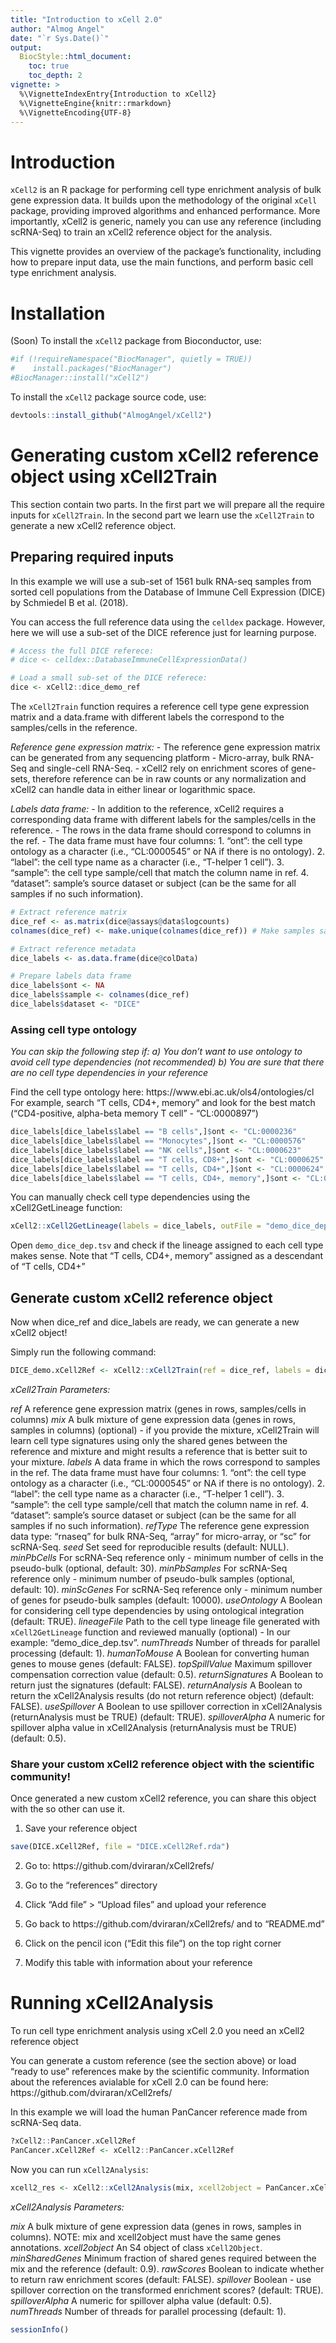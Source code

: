 ```yaml
---
title: "Introduction to xCell 2.0"
author: "Almog Angel"
date: "`r Sys.Date()`"
output:
  BiocStyle::html_document:
    toc: true
    toc_depth: 2
vignette: >
  %\VignetteIndexEntry{Introduction to xCell2}
  %\VignetteEngine{knitr::rmarkdown}
  %\VignetteEncoding{UTF-8}
---
```


# Introduction

`xCell2` is an R package for performing cell type enrichment analysis of bulk gene expression data. It builds upon the methodology of the original `xCell` package, providing improved algorithms and enhanced performance. More importantly, xCell2 is generic, namely you can use any reference (including scRNA-Seq) to train an xCell2 reference object for the analysis.

This vignette provides an overview of the package's functionality, including how to prepare input data, use the main functions, and perform basic cell type enrichment analysis.

# Installation

(Soon) To install the `xCell2` package from Bioconductor, use:

```r
#if (!requireNamespace("BiocManager", quietly = TRUE))
#    install.packages("BiocManager")
#BiocManager::install("xCell2")
```

To install the `xCell2` package source code, use:

```r
devtools::install_github("AlmogAngel/xCell2")
```

# Generating custom xCell2 reference object using xCell2Train

This section contain two parts.
In the first part we will prepare all the require inputs for `xCell2Train`.
In the second part we learn use the `xCell2Train` to generate a new xCell2 reference object.

## Preparing required inputs

In this example we will use a sub-set of 1561 bulk RNA-seq samples from sorted cell populations from the Database of Immune Cell Expression (DICE) by Schmiedel B et al. (2018).

You can access the full reference data using the `celldex` package.
However, here we will use a sub-set of the DICE reference just for learning purpose.

```r
# Access the full DICE referece:
# dice <- celldex::DatabaseImmuneCellExpressionData() 

# Load a small sub-set of the DICE referece:
dice <- xCell2::dice_demo_ref
```

The `xCell2Train` function requires a reference cell type gene expression matrix and a data.frame with different labels the correspond to the samples/cells in the reference.

*Reference gene expression matrix:*
- The reference gene expression matrix can be generated from any sequencing platform - Micro-array, bulk RNA-Seq and single-cell RNA-Seq.
- xCell2 rely on enrichment scores of gene-sets, therefore reference can be in raw counts or any normalization and xCell2 can handle data in either linear or logarithmic space.

*Labels data frame:*
- In addition to the reference, xCell2 requires a corresponding data frame with different labels for the samples/cells in the reference.
- The rows in the data frame should correspond to columns in the ref.
- The data frame must have four columns:
    1. "ont": the cell type ontology as a character (i.e., "CL:0000545" or NA if there is no ontology).
    2. "label": the cell type name as a character (i.e., "T-helper 1 cell").
    3. "sample": the cell type sample/cell that match the column name in ref.
    4. "dataset": sample's source dataset or subject (can be the same for all samples if no such information).


```r
# Extract reference matrix
dice_ref <- as.matrix(dice@assays@data$logcounts)
colnames(dice_ref) <- make.unique(colnames(dice_ref)) # Make samples samples unique

# Extract reference metadata
dice_labels <- as.data.frame(dice@colData)

# Prepare labels data frame
dice_labels$ont <- NA
dice_labels$sample <- colnames(dice_ref)
dice_labels$dataset <- "DICE"
```

### Assing cell type ontology

*You can skip the following step if:*
  *a) You don't want to use ontology to avoid cell type dependencies (not recommended)*
  *b) You are sure that there are no cell type dependencies in your reference*

Find the cell type ontology here: https://www.ebi.ac.uk/ols4/ontologies/cl
For example, search "T cells, CD4+, memory" and look for the best match ("CD4-positive, alpha-beta memory T cell" - "CL:0000897")
```r
dice_labels[dice_labels$label == "B cells",]$ont <- "CL:0000236"
dice_labels[dice_labels$label == "Monocytes",]$ont <- "CL:0000576"
dice_labels[dice_labels$label == "NK cells",]$ont <- "CL:0000623"
dice_labels[dice_labels$label == "T cells, CD8+",]$ont <- "CL:0000625"
dice_labels[dice_labels$label == "T cells, CD4+",]$ont <- "CL:0000624"
dice_labels[dice_labels$label == "T cells, CD4+, memory",]$ont <- "CL:0000897"
```


You can manually check cell type dependencies using the xCell2GetLineage function:
```r
xCell2::xCell2GetLineage(labels = dice_labels, outFile = "demo_dice_dep.tsv") 
```
Open `demo_dice_dep.tsv` and check if the lineage assigned to each cell type makes sense.
Note that "T cells, CD4+, memory" assigned as a descendant of "T cells, CD4+"

## Generate custom xCell2 reference object

Now when dice_ref and dice_labels are ready, we can generate a new xCell2 object!

Simply run the following command:
```r
DICE_demo.xCell2Ref <- xCell2::xCell2Train(ref = dice_ref, labels = dice_labels, refType = "rnaseq")
```

*xCell2Train Parameters:*

*ref* A reference gene expression matrix (genes in rows, samples/cells in columns)
*mix* A bulk mixture of gene expression data (genes in rows, samples in columns) (optional) - if you provide the mixture, xCell2Train will learn cell type signatures using only the shared genes between the reference and mixture and might results a reference that is better suit to your mixture.
*labels* A data frame in which the rows correspond to samples in the ref. The data frame must have four columns:
    1. "ont": the cell type ontology as a character (i.e., "CL:0000545" or NA if there is no ontology).
    2. "label": the cell type name as a character (i.e., "T-helper 1 cell").
    3. "sample": the cell type sample/cell that match the column name in ref.
    4. "dataset": sample's source dataset or subject (can be the same for all samples if no such information).
*refType* The reference gene expression data type: "rnaseq" for bulk RNA-Seq, "array" for micro-array, or "sc" for scRNA-Seq.
*seed* Set seed for reproducible results (default: NULL).
*minPbCells* For scRNA-Seq reference only - minimum number of cells in the pseudo-bulk (optional, default: 30).
*minPbSamples* For scRNA-Seq reference only - minimum number of pseudo-bulk samples (optional, default: 10).
*minScGenes* For scRNA-Seq reference only - minimum number of genes for pseudo-bulk samples (default: 10000).
*useOntology* A Boolean for considering cell type dependencies by using ontological integration (default: TRUE).
*lineageFile* Path to the cell type lineage file generated with `xCell2GetLineage` function and reviewed manually (optional) - In our example: "demo_dice_dep.tsv".
*numThreads* Number of threads for parallel processing (default: 1).
*humanToMouse* A Boolean for converting human genes to mouse genes (default: FALSE).
*topSpillValue* Maximum spillover compensation correction value (default: 0.5).
*returnSignatures* A Boolean to return just the signatures (default: FALSE).
*returnAnalysis* A Boolean to return the xCell2Analysis results (do not return reference object) (default: FALSE).
*useSpillover* A Boolean to use spillover correction in xCell2Analysis (returnAnalysis must be TRUE) (default: TRUE).
*spilloverAlpha* A numeric for spillover alpha value in xCell2Analysis (returnAnalysis must be TRUE) (default: 0.5).

### Share your custom xCell2 reference object with the scientific community!

Once generated a new custom xCell2 reference, you can share this object with the so other can use it.

1. Save your reference object
```r
save(DICE.xCell2Ref, file = "DICE.xCell2Ref.rda")
```

2. Go to: https://github.com/dviraran/xCell2refs/

3. Go to the "references" directory

4. Click "Add file" > "Upload files" and upload your reference

5. Go back to  https://github.com/dviraran/xCell2refs/ and to "README.md"

6. Click on the pencil icon ("Edit this file") on the top right corner

7. Modify this table with information about your reference

# Running xCell2Analysis

To run cell type enrichment analysis using xCell 2.0 you need an xCell2 reference object

You can generate a custom reference (see the section above) or load "ready to use" references make by the scientific community.
Information about the references avialable for xCell 2.0 can be found here: https://github.com/dviraran/xCell2refs/

In this example we will load the human PanCancer reference made from scRNA-Seq data.
```r
?xCell2::PanCancer.xCell2Ref
PanCancer.xCell2Ref <- xCell2::PanCancer.xCell2Ref
```

Now you can run `xCell2Analysis`:
```r
xcell2_res <- xCell2::xCell2Analysis(mix, xcell2object = PanCancer.xCell2Ref)
```

*xCell2Analysis Parameters:*

*mix* A bulk mixture of gene expression data (genes in rows, samples in columns).
NOTE: mix and xcell2object must have the same genes annotations.
*xcell2object* An S4 object of class `xCell2Object`.
*minSharedGenes* Minimum fraction of shared genes required between the mix and the reference (default: 0.9).
*rawScores* Boolean to indicate whether to return raw enrichment scores (default: FALSE).
*spillover* Boolean - use spillover correction on the transformed enrichment scores? (default: TRUE).
*spilloverAlpha* A numeric for spillover alpha value (default: 0.5).
*numThreads* Number of threads for parallel processing (default: 1).


```r
sessionInfo()
```